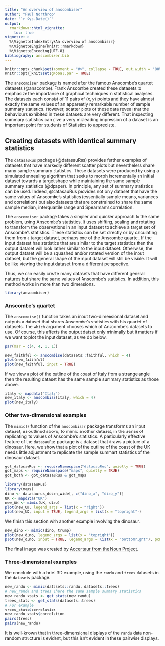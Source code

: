 ```yaml
---
title: "An overview of anscombiser"
author: "Paul Northrop"
date: "`r Sys.Date()`"
output: 
  rmarkdown::html_vignette:
    toc: true
vignette: >
  %\VignetteIndexEntry{An overview of anscombiser}
  %\VignetteEngine{knitr::rmarkdown}
  %\VignetteEncoding{UTF-8}
bibliography: anscombiser.bib
---
```


```r
knitr::opts_chunk$set(comment = "#>", collapse = TRUE, out.width = '80%', fig.align = 'center', fig.width = 7, fig.height = 7)
knitr::opts_knit$set(global.par = TRUE)
```

The `anscombiser` package is named after the famous Anscombe's quartet datasets (@anscombe).  Frank Anscombe created these datasets to emphasize the importance of graphical techniques in statistical analyses.  The datasets each consist of 11 pairs of $(x, y)$ points and they have almost exactly the same values of an apparently remarkable number of sample summary statistics.  However, scatter plots of these data reveal that the behaviours exhibited in these datasets are very different.  That inspecting summary statistics can give a very misleading impression of a dataset is an important point for students of Statistics to appreciate.

## Creating datasets with identical summary statistics

The `datasauRus` package (@datasauRus) provides further examples of datasets that have markedly different scatter plots but nevertheless share many sample summary statistics.  These datasets were produced by using a simulated annealing algorithm that seeks to morph incrementally an initial dataset towards a target shape while maintaining the same sample summary statistics (@dpaper). In principle, any set of summary statistics can be used.  Indeed, @datasauRus provides not only dataset that have the same values of Anscombe's statistics (essentially sample means, variances and correlation) but also datasets that are constrained to share the same sample median, interquartile range and Spearman's correlation.

The `anscombiser` package takes a simpler and quicker approach to the same problem, using Anscombe's statistics.  It uses shifting, scaling and rotating to transform the observations in an input dataset to achieve a target set of Anscombe's statistics.  These statistics can be set directly or by calculating them from a target dataset, perhaps one of the Anscombe quartet.  If the input dataset has statistics that are similar to the target statistics then the output dataset will look rather similar to the input dataset.  Otherwise, the output dataset will be a squashed and/or rotated version of the input dataset, but the general shape of the input dataset will still be visible.  It will be like viewing the input dataset from a different perspective.

Thus, we can easily create many datasets that have different general natures but share the same values of Anscombe's statistics.  In addition, this method works in more than two dimensions. 

```r
library(anscombiser)
```

### Anscombe's quartet

The `anscombise()` function takes an input two-dimensional dataset and outputs a dataset that shares Anscombe's statistics with his quartet of datasets.  The `which` argument chooses which of Anscombe's datasets to use.  Of course, this affects the output datset only minimally but it matters if we want to plot the input dataset, as we do below.

```r
par(mar = c(4, 4, 1, 1))
```

```r
new_faithful <- anscombise(datasets::faithful, which = 4)
plot(new_faithful)
plot(new_faithful, input = TRUE)
```

If we view a plot of the outline of the coast of Italy from a strange angle then the resulting dataset has the same sample summary statistics as those above. 

```r
italy <- mapdata("Italy")
new_italy <- anscombise(italy, which = 4)
plot(new_italy)
```

### Other two-dimensional examples

The `mimic()` function of the `anscombiser` package transforms an input dataset, as outlined above, to mimic another dataset, in the sense of replicating its values of Anscombe's statistics.  A particularly effective feature of the `datasauRus` package is a dataset that draws a picture of a dinosaur.  Here, we show that a plot of the outline of the coast of the UK needs little adjustment to replicate the sample summart statistics of the dinosaur dataset.   

```r
got_datasauRus <- requireNamespace("datasauRus", quietly = TRUE)
got_maps <- requireNamespace("maps", quietly = TRUE)
got_both <- got_datasauRus & got_maps
```

```r
library(datasauRus)
library(maps)
dino <- datasaurus_dozen_wide[, c("dino_x", "dino_y")]
UK <- mapdata("UK")
new_UK <- mimic(UK, dino)
plot(new_UK, legend_args = list(x = "right"))
plot(new_UK, input = TRUE, legend_args = list(x = "topright"))
```

We finish this section with another example involving the dinosaur.

```r
new_dino <- mimic(dino, trump)
plot(new_dino, legend_args = list(x = "topright"))
plot(new_dino, input = TRUE, legend_args = list(x = "bottomright"), pch = 20)
```

The final image was created by [Accentaur from the Noun Project](https://thenounproject.com/term/donald-trump/727774/). 

### Three-dimensional examples

We conclude with a brief 3D example, using the `randu` and `trees` datasets in the `datasets` package. 

```r
new_randu <- mimic(datasets::randu, datasets::trees)
# new_randu and trees share the same sample summary statistics
new_randu_stats <- get_stats(new_randu)
trees_stats <- get_stats(datasets::trees)
# For example
trees_stats$correlation
new_randu_stats$correlation
pairs(trees)
pairs(new_randu)
```

It is well-known that in three-dimensional displays of the `randu` data non-random structure is evident, but this isn't evident in these pairwise displays. 
